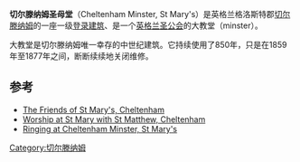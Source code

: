 {{Coord|51|54|5.65|N|2|4|34.64|W|display=title}}
{{Infobox church
|name         = 切尔滕纳姆圣母堂
|image        = StMarysCheltenham1.JPG
|caption      = 
|dedication   = [[圣母玛利亚|圣母玛利亚]]
|denomination = [[英格兰圣公会|英格兰圣公会]]
|churchmanship = 福音派
|parish       = [[切尔滕纳姆|切尔滕纳姆]]
|diocese      = [[聖公會格洛斯特教區|聖公會格洛斯特教區]]
|vicar        = Patrick Wheaton
|rector       = Tudor Griffiths
|website       = [http://www.stmstm.org.uk/]
}}
'''切尔滕纳姆圣母堂'''（Cheltenham Minster, St Mary's）是英格兰格洛斯特郡[[切尔滕纳姆|切尔滕纳姆]]的一座一级[[登录建筑|登录建筑]]、是一个[[英格兰圣公会|英格兰圣公会]]的大教堂（minster）。

大教堂是切尔滕纳姆唯一幸存的中世纪建筑。它持续使用了850年，只是在1859年至1877年之间，断断续续地关闭维修。

==参考==
* [http://www.stmaryscheltfriends.org.uk/ The Friends of St Mary's, Cheltenham] {{Wayback|url=http://www.stmaryscheltfriends.org.uk/ |date=20190831124251 }}
* [http://www.stmstm.org.uk/ Worship at St Mary with St Matthew, Cheltenham] {{Wayback|url=http://www.stmstm.org.uk/ |date=20201203100208 }}
* [http://www.cheltminsterbells.org.uk/ Ringing at Cheltenham Minster, St Mary's] {{Wayback|url=http://www.cheltminsterbells.org.uk/ |date=20200918175733 }}
{{reflist}}
[[Category:切尔滕纳姆|Category:切尔滕纳姆]]